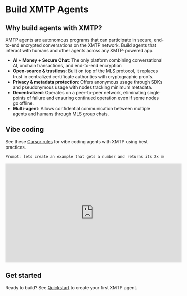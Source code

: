 # Build XMTP Agents

## Why build agents with XMTP?

XMTP agents are autonomous programs that can participate in secure, end-to-end encrypted conversations on the XMTP network. Build agents that interact with humans and other agents across any XMTP-powered app.

- **AI + Money + Secure Chat**: The only platform combining conversational AI, onchain transactions, and end-to-end encryption
- **Open-source & trustless**: Built on top of the MLS protocol, it replaces trust in centralized certificate authorities with cryptographic proofs.
- **Privacy & metadata protection**: Offers anonymous usage through SDKs and pseudonymous usage with nodes tracking minimum metadata.
- **Decentralized**: Operates on a peer-to-peer network, eliminating single points of failure and ensuring continued operation even if some nodes go offline.
- **Multi-agent**: Allows confidential communication between multiple agents and humans through MLS group chats.

## Vibe coding

See these [Cursor rules](https://github.com/ephemeraHQ/xmtp-agent-examples/blob/main/.cursor/rules/xmtp.mdc) for vibe coding agents with XMTP using best practices.

```bash
Prompt: lets create an example that gets a number and returns its 2x multiple (use claude max)
```

<iframe width="560" height="315" src="https://www.youtube.com/embed/djRLnWUvwIA?si=JX25iQt57wgXnqVX" title="YouTube video player" frameBorder="0" allow="accelerometer; autoplay; clipboard-write; encrypted-media; gyroscope; picture-in-picture; web-share" referrerPolicy="strict-origin-when-cross-origin" allowFullScreen></iframe>

## Get started

Ready to build? See [Quickstart](../build-an-agent) to create your first XMTP agent.

